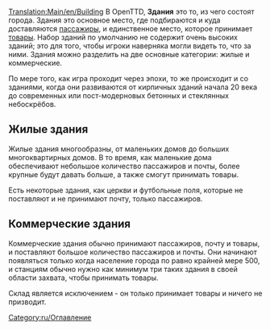 [[Translation:Main/en/Building]]
В OpenTTD, '''Здания''' это то, из чего состоят города. Здания это основное место, где подбираются и куда доставляются [[Main/ru/Пассажиры|пассажиры]], и единственное место, которое принимает [[Main/ru/Товары|товары]]. Набор зданий по умолчанию не содержит очень высоких зданий; это для того, чтобы игроки наверняка могли видеть то, что за ними. Здания можно разделить на две основные категории: жилые и коммерческие.

По мере того, как игра проходит через эпохи, то же происходит и со зданиями, когда они развиваются от кирпичных зданий начала 20 века до современных или пост-модерновых бетонных и стеклянных небоскрёбов.

==Жилые здания==
Жилые здания многообразны, от маленьких домов до больших многоквартирных домов. В то время, как маленькие дома обеспечивают небольшое количество пассажиров и почты, более крупные будут давать больше, а также смогут принимать товары.

Есть некоторые здания, как церкви и футбольные поля, которые не поставляют и не принимают почту, только пассажиров.

==Коммерческие здания==
Коммерческие здания обычно принимают пассажиров, почту и товары, и поставляют большое количество пассажиров и почты. Они начинают появляться только когда население города по равно крайней мере 500, и станциям обычно нужно как минимум три таких здания в своей области захвата, чтобы принимать товары.

Склад является исключением - он только принимает товары и ничего не призводит.

[[Category:ru/Оглавление]]